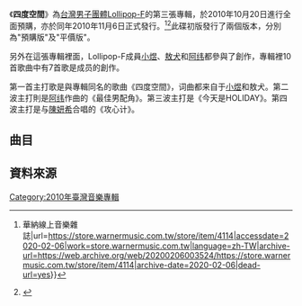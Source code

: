 {{Infobox album
| name       = 四度空間
| type       = [[專輯|專輯]]
| artist     = [[Lollipop-F|Lollipop-F]]
| cover      = 
| released   = 2010年11月6日
| recorded   = 
| genre      = 國語流行
| length     = 
| label      = [[金牌大風|金牌大風]]
| producer   = 
| reviews    = 
| prev_title = [[我是傳奇_(專輯)|我是傳奇]]
| prev_year  = 2009
| next_title = [[Dance_(專輯)|Dance]]
| next_year  = 2011
}}
《'''四度空間'''》為[[台灣|台灣]][[男子團體|男子團體]][[Lollipop-F|Lollipop-F]]的第三張專輯，於2010年10月20日進行全面預購，亦於同年2010年11月6日正式發行。<ref>{{Cite web|title=LOLLIPOP F 四度空間 {{!}} 華納線上音樂雜誌|url=https://store.warnermusic.com.tw/store/item/4114|accessdate=2020-02-06|work=store.warnermusic.com.tw|language=zh-TW|archive-url=https://web.archive.org/web/20200206003524/https://store.warnermusic.com.tw/store/item/4114|archive-date=2020-02-06|dead-url=yes}}</ref><ref>{{Cite web|title=专辑推荐:LOLLIPOP F《四度空间》|url=http://ent.163.com/10/1108/13/6KVK5CSH00031H0O.html|accessdate=2020-02-06|date=2010-11-08|last=网易|work=ent.163.com|archive-date=2020-02-06|archive-url=https://web.archive.org/web/20200206003619/http://ent.163.com/10/1108/13/6KVK5CSH00031H0O.html|dead-url=no}}</ref>此碟初版發行了兩個版本，分別為"預購版"及"平價版"。

另外在這張專輯裡面，Lollipop-F成員[[楊奇煜|小煜]]、[[敖犬|敖犬]]和[[阿纬|阿纬]]都參與了創作，專輯裡10首歌曲中有7首歌是成员的創作。

第一首主打歌是與專輯同名的歌曲《四度空間》，词曲都来自于[[楊奇煜|小煜]]和敖犬。第二波主打則是[[阿纬|阿纬]]作曲的《最佳男配角》。第三波主打是《今天是HOLIDAY》。第四波主打是与[[陳妍希|陳妍希]]合唱的《攻心计》。

==曲目==
{{Tracklist
| title1 = 肆無忌憚
| longnote1 = 
| music1 = 倪子岡
| lyrics1 = [[葛大為|葛大為]]
| arranger1 = 
| length1 = 3:39

| title2 = 四度空間
| longnote2 = 第一波主打歌
| music2 = 敖犬<br />小煜
| lyrics2 = 敖犬<br />小煜<br />小色
| arranger2 = 
| length2 = 3:47

| title3 = 最佳男配角
| longnote3 = 第二波主打歌
| music3 = 阿緯
| lyrics3 = 陳信延
| arranger3 = 
| length3 = 4:14

| title4 = 攻心計
| longnote4 =第四波主打歌《[[流氓校长|流氓校长]]》片頭曲
| music4 = 李慈農
| lyrics4 = 敖犬<br />小色<br />陳妍希
| arranger4 = 
| length4 = 3:54

| title5 = 今天是Holiday 
| longnote5 = 第三波主打歌
| music5 = [[小安|小安]]
| lyrics5 = [[葛大為|葛大為]]
| arranger5 = 
| length5 = 3:22

| title6 = Here We Come
| longnote6 = 
| music6 = Vincent Degiorgio<br />Mike Abatzidis<br />Ron Irving
| lyrics6 = 小煜<br />小色
| arranger6 = 
| length6 = 3:11

| title7 = 嘻哈人生
| longnote7 = 
| music7 = 敖犬<br />小煜
| lyrics7 = 陳信延
| arranger7 = 
| length7 = 3:28

| title8 = 放空
| longnote8 = 八大《[[推奴|推奴]]》片尾曲
| music8 = 小煜
| lyrics8 = 陳信延
| arranger8 = 
| length8 = 4:19

| title9 = 不要就不要
| longnote9 =
| music9 = 小煜<br />敖犬
| lyrics9 = 趙之璧
| arranger9 = 
| length9 = 3:32

| title10 = 勁量愛 
| longnote10 =
| music10 = 黄晟峰
| lyrics10 =[[吳易緯|吳易緯]]
| arranger10 = 
| length10 = 3:17
}}
==資料來源==
{{reflist}}

[[Category:2010年臺灣音樂專輯|Category:2010年臺灣音樂專輯]]